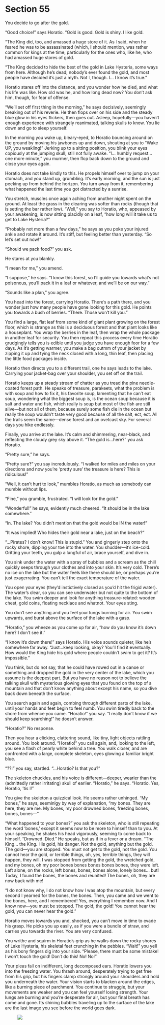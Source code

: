 # Section 55 {#sec-55}

You decide to go after the gold.

“Good choice!” says Horatio. “Gold is good. Gold is shiny. I like gold.

“The King did, too, and amassed a huge store of it. As I said, when he feared he was to be assassinated (which, I should mention, was rather common for kings at the time, particularly for the ones who, like he, who had amassed huge stores of gold. 

“The King decided to hide the best of the gold in Lake Hysteria, some ways from here. Although he’s dead, nobody’s ever found the gold, and most people have decided it’s just a myth. Not I, though. I… I know it’s true.” 

Horatio stares off into the distance, and you wonder how he died, and what his life was like. How old was he, and how long dead now? You  don’t ask him, though, for fear of offense.

“We’ll set off first thing in the morning,” he says decisively, seemingly breaking out of his reverie. He then flops over on his side and the steady blue glow in his eyes flickers, then goes out. Asleep, hopefully—you haven’t enough experience with strangely reanimated, talking skulls to know. You lie down and go to sleep yourself.




In the morning you wake up, bleary-eyed, to Horatio bouncing around on the ground by moving his jawbones up and down, shouting at you to “Wake UP, you weakling!” Jerking up to a sitting position, you blink your eyes copiously at the jumping skull, still not fully awake. “I… humbly request… one more minute,” you murmer, then flop back down to the ground and close your eyes again. 

Horatio does not take kindly to this. He propels himself over to jump on your stomach, and you stand up, grumbling. It’s early morning, and the sun is just peeking up from behind the horizon. You turn away from it, remembering what happened the last time you got distracted by a sunrise. 

You stretch, muscles once again aching from another night spent on the ground. At least the grass in the clearing was softer than rocks (though that is setting the bar rather low). “Well,” you say to Horatio, who, appeased by your awakening, is now sitting placidly on a leaf, “how long will it take us to get to Lake Hysteria?” 

“Probably not more than a few days,” he says as you poke your injured ankle and rotate it around. It’s stiff, but feeling better than yesterday. “So let’s set out now!”

“Should we pack food?” you ask. 

He stares at you blankly.

“I mean for me,” you amend. 

“I suppose,” he says. “I know this forest, so I’ll guide you towards what’s not poisonous, you’ll pack it in a leaf or whatever, and we’ll be on our way.”

“Sounds like a plan,” you agree. 

You head into the forest, carrying Horatio. There’s a path there, and you wonder just how many people have gone looking for this gold. He points you towards a bush of berries. “There. Those won’t kill you.” 

You find a large, flat leaf from some kind of giant plant growing on the forest floor, which is strange as this is a deciduous forest and that plant looks like a houseplant. You wrap the berries in the leaf, then wrap the whole package in another leaf for security. You then repeat this process every time Horatio grudgingly tells you is edible until you judge you have enough foor for a few days. As it’s getting warmer, you make a bag outmm of your jacket by zipping it up and tying the neck closed with a long, thin leaf, then placing the little food packages inside.

Horatio then directs you to a different trail, one he says leads to the lake. Carrying your jacket-bag over your shoulder, you set off on the trail. 

Horatio keeps up a steady stream of chatter as you tread the pine needle-coated forest path. He speaks of treasure, parakeets, what the problem is with soup and how to fix it, his favorite soup, lamenting that he can’t eat soup, wondering what the biggest soup is, is the ocean soup because it is salt and water and fish, which really is soup but most of the fish are still alive—but not all of them, because surely some fish die in the ocean but really the soup wouldn’t taste very good because of all the salt, ect, ect. All the trails seem the same—dense forest and an ovetcast sky. For several days you hike endlessly.




Finally, you arrive at the lake. It’s calm and shimmering, near-black, and reflecting the cloudy grey sky above it. “The gold is…here?” you ask Horatio. 

“Pretty sure,” he says.  

“Pretty sure‽” you say incredulously. “I walked for miles and miles on your directions and now you’re ‘pretty sure’ the treasure is here? This is ridiculous!” 

“Well, it can’t hurt to look,” mumbles Horatio, as much as somebody can mumble without lips.

“Fine,” you grumble, frustrated. “I will look for the gold.”

“Wonderful!” he says, evidently much cheered. “It should be in the lake somewhere.” 

“In. The lake? You didn’t mention that the gold would be IN the water!”

“It was implied! Who hides their gold near a lake, just on the beach?” 

“…Pirates? I don’t know! This is stupid.” You and gingerly step onto the rocky shore, dipping your toe into the water. You shudder—it’s ice-cold. Gritting your teeth, you gulp a lungful of air, brace yourself, and dive in.

You sink under the water with a spray of bubbles and a scream as the chill quickly seeps through your clothes and into your skin. It’s very cold. There’s no ice on the lake but the water feels like there should be, or perhaps you’re just exagerrating. You can’t tell the exact temperature of the water. 

You open your eyes (they’d instictively closed as you’d hit the frigid water). The water’s clear, so you can see underwater but not quite to the bottom of the lake. You swim deeper and look for anything treasure-related: wooden chest, gold coins, floating necklace and whatnot. Your eyes sting.

You don’t see anything and you feel your lungs burning for air. You swim upwards, and burst above the surface of the lake with a gasp. 

“Horatio,” you wheeze as you come up for air, “how do you know it’s down here? I don’t see it.” 

“I know it’s down there!” says Horatio. His voice sounds quieter, like he’s somewhere far away. “Just...keep looking, okay? You’ll find it eventually. How would the King hide his gold where people couldn’t swim to get it? It’s impossible.” 

You think, but do not say, that he could have rowed out in a canoe or something and dropped the gold in the very center of the lake, which you assume is the deepest part. But you have no reason not to believe the talking skull with mysterious glowing eyes that you found on the top of a mountain and that don’t know anything about except his name, so you dive back down beneath the surface. 

You search again and again, combing through different parts of the lake, until your hands and feet begin to feel numb. You swim tiredly back to the shore from whence you came. “Horatio!” you say. “I really don’t know if we should keep searching!” he doesn’t answer.

“Horatio?” No response. 

Then you hear a clicking, clattering sound, like tiny, light objects rattling around. You look around. “Horatio!” you call again, and, looking to the left, you see a flash of pearly white behind a tree. You walk closer, and are confronted with a large, complete skeleton, eyes glowing a familiar bright blue. 

“??!” you say, startled. “…Horatio? Is that you?” 

The skeleton chuckles, and his voice is different—deeper, wearier than the (admittedly rather irritating) skull of earlier. “Horatio,” he says. “Horatio. Yes, Horatio, ‘tis I!” 

You give the skeleton a quizzical look. He seems rather unhinged. “My bones,” he says, seeminlgy by way of explanation, “my bones. They are here, they are me. My bones, my poor drowned bones, freezing bones, bones, bones—”

“What happened to your bones?” you ask the skeleton, who is still repeating the word ‘bones,’ except it seems now to be more to himself than to you. At your speaking, he shakes his head vigorously, seeming to come back to himself. “Drowned. Died.” He speaks, but as if in a fever or a dream. “The King… the King. His gold, his danger. Not the gold, anything but the gold. The gold—you are stopped. You must not get to the gold, not the gold. You cannot hear the gold, or terrible things, oh, yes, terrible things, they will happen, they will. I was stopped from getting the gold, the wretched gold, and my bones, oh my poor bones bones bones bones bones, they were left. Left alone, on the rocks, left bones, bones, bones alone, lonely bones… but! Today, I found the bones, the bones and reunited! The bones, oh, they are now back with me! 

“I do not know why, I do not know how I was atop the mountain, but every second I yearned for the bones, the bones. Then, you came and we went to the bones, here, and I remembered! Yes, everything I remember now. And I know now—you must be stopped. The gold, the gold! You cannot hear the gold, you can never hear the gold.” 

Horatio moves towards you and, shocked, you can’t move in time to evade his grasp. He picks you up easily, as if you were a bundle of straw, and carries you towards the river. You are very confused. 

You writhe and squirm in Horatio’s grip as he walks down the rocky shores of Lake Hysteria, his skeletal feet crunching in the pebbles. “Wait!” you yell as his bony fingers dig into your side. “Please, there must be some mistake! I won’t touch the gold! Don’t do this! No! No!”

Your pleas fall on indifferent, long decomposed ears. Horatio lowers you into the freezing water. You thrash around, desperately trying to get free from his grip, but his fingers clamp strongly around your shoulders and hold you underneath the water. Your vision starts to blacken around the edges, like a burning piece of parchment. You continue to struggle, but your movements are weaker and you can feel yourself losing strength. Your lungs are burning and you’re desperate for air, but your final breath has come and gone. Its shining bubbles traveling up to the surface of the lake are the last image you see before the world goes dark. 

![&nbsp;](images/x.svg)

